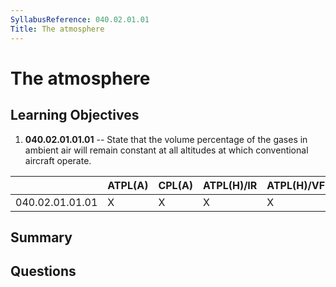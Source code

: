 ```yaml
---
SyllabusReference: 040.02.01.01
Title: The atmosphere
---
```


# The atmosphere

## Learning Objectives

1. **040.02.01.01.01** -- State that the volume percentage of the gases in
   ambient air will remain constant at all altitudes at which conventional
   aircraft operate.

|                 | ATPL(A) | CPL(A) | ATPL(H)/IR | ATPL(H)/VFR | CPL(H) | IR  | CBIR(A) |
| --------------- | ------- | ------ | ---------- | ----------- | ------ | --- | ------- |
| 040.02.01.01.01 | X       | X      | X          | X           | X      | X   |         |

## Summary

## Questions
